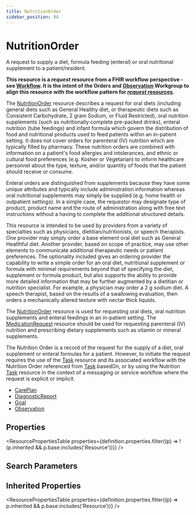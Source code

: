 ```yaml
---
title: NutritionOrder
sidebar_position: 94
---
```


# NutritionOrder

A request to supply a diet, formula feeding (enteral) or oral nutritional supplement to a patient/resident.

  <Tabs queryString="intro-section">
  <TabItem value="usage" label="Usage" default>
    <div> <a name="scope"></a>  <p><strong>This resource is a <em>request</em> resource from a FHIR workflow perspective - see <a href="https://www.hl7.org/fhir/workflow.html">Workflow</a>.  It is the intent of the Orders and <a href="/docs/api/fhir/resources/observation">Observation</a> Workgroup to align this resource with  the workflow  pattern for <a href="https://www.hl7.org/fhir/workflow.html"><em>request</em> resources</a>.</strong></p> <p> The <a href="/docs/api/fhir/resources/nutritionorder">NutritionOrder</a> resource describes a request for oral diets (including general diets such as General Healthy diet, or therapeutic diets such as Consistent Carbohydrate, 2 gram Sodium, or Fluid Restricted), oral nutrition supplements (such as nutritionally complete pre-packed drinks), enteral nutrition (tube feedings) and infant formula which govern the distribution of food and nutritional products used to feed patients within an in-patient setting. It does not cover orders for parenteral (IV) nutrition which are typically filled by pharmacy. These nutrition orders are combined with information on a patient's food allergies and intolerances, and ethnic or cultural food preferences (e.g. Kosher or Vegetarian) to inform healthcare personnel about the type, texture, and/or quantity of foods that the patient should receive or consume. </p> <p> Enteral orders are distinguished from supplements because they have some unique attributes and typically include administration information whereas oral nutritional supplements may simply be supplied (e.g. home health or outpatient settings).  In a simple case, the requestor may designate type of product, product name and the route of administration along with free text instructions without a having to complete the additional structured details. </p> <p> This resource is intended to be used by providers from a variety of specialties such as physicians, dietitian/nutritionists, or speech therapists.  One provider may simply order a base element oral diet such as General Healthful diet.   Another provider, based on scope of practice, may use other elements to communicate additional therapeutic needs or patient preferences. The optionality included gives an ordering provider the capability to write a simple order for an oral diet, nutritional supplement or formula with minimal requirements beyond that of specifying the diet, supplement or formula product, but also supports  the ability to provide more detailed information that may be further augmented by a dietitian or nutrition specialist. For example, a physician may order a 2 g sodium diet.  A speech therapist, based on the results of a swallowing evaluation, then orders a mechanically altered texture with nectar thick liquids. </p> </div>
    </TabItem>
  <TabItem value="relationships" label="Relationships">
    <div> <a name="bnr"></a>  <p>     The <a href="/docs/api/fhir/resources/nutritionorder">NutritionOrder</a> resource is used for requesting oral diets, oral nutrition supplements and enteral feedings in an in-patient setting. The <a href="/docs/api/fhir/resources/medicationrequest">MedicationRequest</a> resource should be used for requesting parenteral (IV) nutrition and prescribing dietary supplements such as vitamin or mineral supplements.</p> <p> The Nutrition Order is a record of the request for the supply of a diet, oral supplement or enteral formulas for a patient. However, to initiate the request requires the use of the <a href="/docs/api/fhir/resources/task">Task</a> resource and its associated workflow with the Nutrition Order referenced from <a href="/docs/api/fhir/resources/task">Task</a>.basedOn, or by using the Nutrition <a href="/docs/api/fhir/resources/task">Task</a> resource in the context of a messaging or service workflow where the request is explicit or implicit. </p> </div>
    </TabItem>
  
  <TabItem value="referencedBy" label="Referenced By">
    <ul><li><a href="/docs/api/fhir/resources/careplan">CarePlan</a></li>
<li><a href="/docs/api/fhir/resources/diagnosticreport">DiagnosticReport</a></li>
<li><a href="/docs/api/fhir/resources/goal">Goal</a></li>
<li><a href="/docs/api/fhir/resources/observation">Observation</a></li></ul>
    </TabItem>
</Tabs>


## Properties

<ResourcePropertiesTable properties={definition.properties.filter((p) => !(p.inherited && p.base.includes('Resource')))} />

## Search Parameters

<SearchParamsTable searchParams={definition.searchParameters} />

## Inherited Properties

<ResourcePropertiesTable properties={definition.properties.filter((p) => p.inherited && p.base.includes('Resource'))} />


